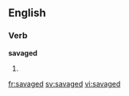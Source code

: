 ==English==

===Verb===
'''savaged'''

# {{past of|[[savage]]}}

[[fr:savaged]]
[[sv:savaged]]
[[vi:savaged]]